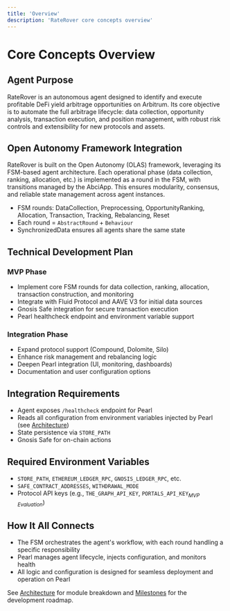 ```yaml
---
title: 'Overview'
description: 'RateRover core concepts overview'
---
```


# Core Concepts Overview

## Agent Purpose
RateRover is an autonomous agent designed to identify and execute profitable DeFi yield arbitrage opportunities on Arbitrum. Its core objective is to automate the full arbitrage lifecycle: data collection, opportunity analysis, transaction execution, and position management, with robust risk controls and extensibility for new protocols and assets.

## Open Autonomy Framework Integration
RateRover is built on the Open Autonomy (OLAS) framework, leveraging its FSM-based agent architecture. Each operational phase (data collection, ranking, allocation, etc.) is implemented as a round in the FSM, with transitions managed by the AbciApp. This ensures modularity, consensus, and reliable state management across agent instances.

- FSM rounds: DataCollection, Preprocessing, OpportunityRanking, Allocation, Transaction, Tracking, Rebalancing, Reset
- Each round = `AbstractRound` + `Behaviour`
- SynchronizedData ensures all agents share the same state

## Technical Development Plan
### MVP Phase
- Implement core FSM rounds for data collection, ranking, allocation, transaction construction, and monitoring
- Integrate with Fluid Protocol and AAVE V3 for initial data sources
- Gnosis Safe integration for secure transaction execution
- Pearl healthcheck endpoint and environment variable support

### Integration Phase
- Expand protocol support (Compound, Dolomite, Silo)
- Enhance risk management and rebalancing logic
- Deepen Pearl integration (UI, monitoring, dashboards)
- Documentation and user configuration options

## Integration Requirements
- Agent exposes `/healthcheck` endpoint for Pearl
- Reads all configuration from environment variables injected by Pearl (see [Architecture](./architecture))
- State persistence via `STORE_PATH`
- Gnosis Safe for on-chain actions

## Required Environment Variables
- `STORE_PATH`, `ETHEREUM_LEDGER_RPC`, `GNOSIS_LEDGER_RPC`, etc.
- `SAFE_CONTRACT_ADDRESSES`, `WITHDRAWAL_MODE`
- Protocol API keys (e.g., `THE_GRAPH_API_KEY`, `PORTALS_API_KEY`<sub>*MVP Evaluation*</sub>)


## How It All Connects
- The FSM orchestrates the agent's workflow, with each round handling a specific responsibility
- Pearl manages agent lifecycle, injects configuration, and monitors health
- All logic and configuration is designed for seamless deployment and operation on Pearl

See [Architecture](./architecture) for module breakdown and [Milestones](../milestones) for the development roadmap.
